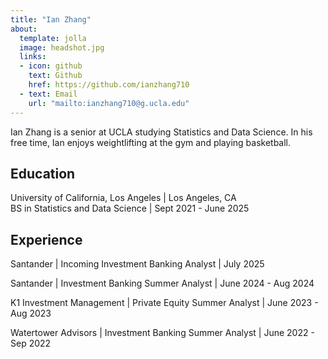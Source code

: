 ```yaml
---
title: "Ian Zhang"
about:
  template: jolla
  image: headshot.jpg
  links:
  - icon: github
    text: Github
    href: https://github.com/ianzhang710
  - text: Email
    url: "mailto:ianzhang710@g.ucla.edu"
---
```


Ian Zhang is a senior at UCLA studying Statistics and Data Science. In his free time, Ian enjoys weightlifting at the gym and playing basketball. 

## Education

University of California, Los Angeles \| Los Angeles, CA  
BS in Statistics and Data Science \| Sept 2021 - June 2025


## Experience

Santander \| Incoming Investment Banking Analyst \| July 2025  

Santander \| Investment Banking Summer Analyst \| June 2024 - Aug 2024  

K1 Investment Management \| Private Equity Summer Analyst \| June 2023 - Aug 2023  

Watertower Advisors \| Investment Banking Summer Analyst \| June 2022 - Sep 2022   




